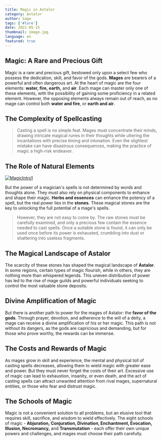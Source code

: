 ```yaml
---
title: Magic in Astalor
category: Astalor
author: Sage
tags: ['#lore']
date: 2021-05-15
thumbnail: image.jpg
language: en
featured: true
---
```


## Magic: A Rare and Precious Gift

Magic is a rare and precious gift, bestowed only upon a select few who possess the dedication, skill, and favor of the gods. **Mages** are bearers of a powerful and often dangerous art. At the heart of magic are the four elements: **water, fire, earth,** and **air**. Each mage can master only one of these elements, with the possibility of gaining some proficiency in a related element. However, the opposing elements always remain out of reach, as no mage can control both **water and fire**, or **earth and air**.

## The Complexity of Spellcasting

> Casting a spell is no simple feat. Mages must concentrate their minds, drawing intricate magical runes in their thoughts while uttering the incantations with precise timing and intonation. Even the slightest mistake can have disastrous consequences, making the practice of magic a high-risk endeavor.

## The Role of Natural Elements

[![MagicIntro1](https://i.imgur.com/TYv7RFn.png)](https://i.imgur.com/TYv7RFn.png)

But the power of a magician's spells is not determined by words and thoughts alone. They must also rely on physical components to enhance and shape their magic. **Herbs and essences** can enhance the potency of a spell, but the real power lies in the **stones**. These magical stones are the key to unlocking the full potential of a mage's spells.

> However, they are not easy to come by. The raw stones must be carefully examined, and only a precious few contain the essence needed to cast spells. Once a suitable stone is found, it can only be used once before its power is exhausted, crumbling into dust or shattering into useless fragments.

## The Magical Landscape of Astalor

The scarcity of these stones has shaped the magical landscape of **Astalor**. In some regions, certain types of magic flourish, while in others, they are nothing more than whispered legends. This uneven distribution of power has led to the rise of mage guilds and powerful individuals seeking to control the most valuable stone deposits.

## Divine Amplification of Magic

But there is another path to power for the mages of Astalor: the **favor of the gods**. Through prayer, devotion, and adherence to the will of a deity, a mage can receive a divine amplification of his or her magic. This path is not without its dangers, as the gods are capricious and demanding, but for those who prove worthy, the rewards can be immense.

## The Costs and Rewards of Magic

As mages grow in skill and experience, the mental and physical toll of casting spells decreases, allowing them to wield magic with greater ease and power. But they must never forget the costs of their art. Excessive use of magic can lead to exhaustion, insanity, or even death, and the act of casting spells can attract unwanted attention from rival mages, supernatural entities, or those who fear and distrust magic.

## The Schools of Magic

Magic is not a convenient solution to all problems, but an elusive tool that requires skill, sacrifice, and wisdom to wield effectively. The eight schools of magic - **Abjuration, Conjuration, Divination, Enchantment, Evocation, Illusion, Necromancy,** and **Transmutation** - each offer their own unique powers and challenges, and mages must choose their path carefully.
